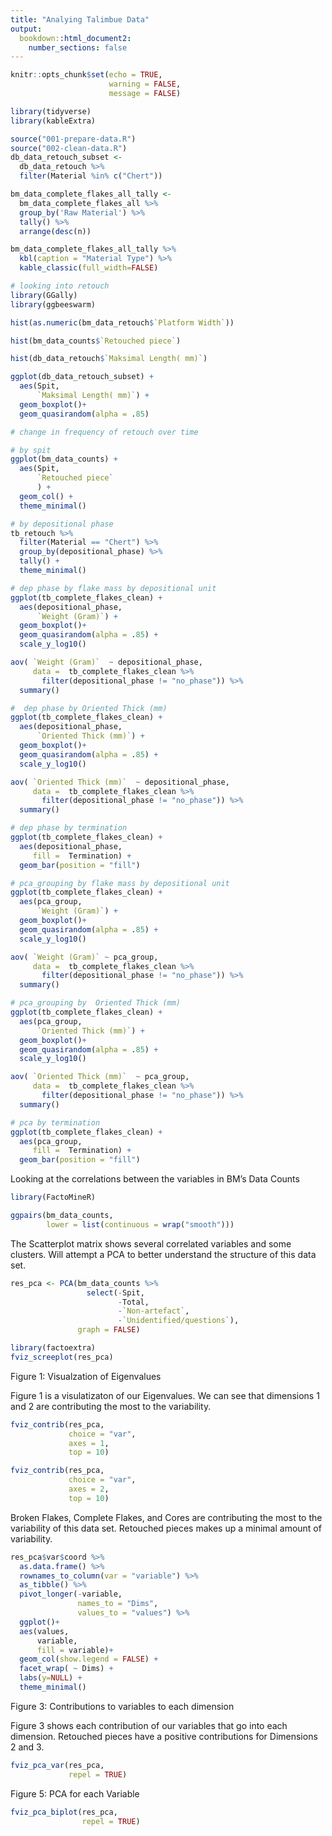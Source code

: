 ```yaml
---
title: "Analying Talimbue Data"
output: 
  bookdown::html_document2:
    number_sections: false
---
```


```r
knitr::opts_chunk$set(echo = TRUE,
                      warning = FALSE,
                      message = FALSE)
```

```r
library(tidyverse)
library(kableExtra)

source("001-prepare-data.R")
source("002-clean-data.R")
db_data_retouch_subset <- 
  db_data_retouch %>% 
  filter(Material %in% c("Chert"))

bm_data_complete_flakes_all_tally <- 
  bm_data_complete_flakes_all %>% 
  group_by('Raw Material') %>% 
  tally() %>% 
  arrange(desc(n))

bm_data_complete_flakes_all_tally %>% 
  kbl(caption = "Material Type") %>% 
  kable_classic(full_width=FALSE)
```       

```r
# looking into retouch
library(GGally)
library(ggbeeswarm)

hist(as.numeric(bm_data_retouch$`Platform Width`))

hist(bm_data_counts$`Retouched piece`)

hist(db_data_retouch$`Maksimal Length( mm)`)

ggplot(db_data_retouch_subset) +
  aes(Spit, 
      `Maksimal Length( mm)`) +
  geom_boxplot()+
  geom_quasirandom(alpha = .85)

# change in frequency of retouch over time

# by spit
ggplot(bm_data_counts) +
  aes(Spit, 
      `Retouched piece`
      ) +
  geom_col() +
  theme_minimal()

# by depositional phase
tb_retouch %>% 
  filter(Material == "Chert") %>% 
  group_by(depositional_phase) %>% 
  tally() +
  theme_minimal()
```


```r

# dep phase by flake mass by depositional unit
ggplot(tb_complete_flakes_clean) +
  aes(depositional_phase, 
      `Weight (Gram)`) +
  geom_boxplot()+
  geom_quasirandom(alpha = .85) +
  scale_y_log10()

aov( `Weight (Gram)`  ~ depositional_phase, 
     data =  tb_complete_flakes_clean %>% 
       filter(depositional_phase != "no_phase")) %>% 
  summary()

#  dep phase by Oriented Thick (mm)
ggplot(tb_complete_flakes_clean) +
  aes(depositional_phase, 
      `Oriented Thick (mm)`) +
  geom_boxplot()+
  geom_quasirandom(alpha = .85) +
  scale_y_log10()

aov( `Oriented Thick (mm)`  ~ depositional_phase, 
     data =  tb_complete_flakes_clean %>% 
       filter(depositional_phase != "no_phase")) %>% 
  summary()

# dep phase by termination
ggplot(tb_complete_flakes_clean) +
  aes(depositional_phase, 
     fill =  Termination) +
  geom_bar(position = "fill")  

# pca_grouping by flake mass by depositional unit
ggplot(tb_complete_flakes_clean) +
  aes(pca_group, 
      `Weight (Gram)`) +
  geom_boxplot()+
  geom_quasirandom(alpha = .85) +
  scale_y_log10()

aov( `Weight (Gram)` ~ pca_group, 
     data =  tb_complete_flakes_clean %>% 
       filter(depositional_phase != "no_phase")) %>% 
  summary()

# pca_grouping by  Oriented Thick (mm)
ggplot(tb_complete_flakes_clean) +
  aes(pca_group, 
      `Oriented Thick (mm)`) +
  geom_boxplot()+
  geom_quasirandom(alpha = .85) +
  scale_y_log10()

aov( `Oriented Thick (mm)`  ~ pca_group, 
     data =  tb_complete_flakes_clean %>% 
       filter(depositional_phase != "no_phase")) %>% 
  summary()

# pca by termination
ggplot(tb_complete_flakes_clean) +
  aes(pca_group, 
     fill =  Termination) +
  geom_bar(position = "fill")  

```

Looking at the correlations between the variables in BM's Data Counts
```r
library(FactoMineR)

ggpairs(bm_data_counts,
        lower = list(continuous = wrap("smooth")))
```

The Scatterplot matrix shows several correlated variables and some clusters. Will attempt a PCA to better understand the structure of this data set.

```r
res_pca <- PCA(bm_data_counts %>% 
                 select(-Spit, 
                        -Total,
                        -`Non-artefact`,
                        -`Unidentified/questions`),
               graph = FALSE)

library(factoextra)
fviz_screeplot(res_pca)
```

Figure 1: Visualzation of Eigenvalues

Figure 1 is a visulatizaton of our Eigenvalues. We can see that dimensions 1 and 2 are contributing the most to the variability.

```r
fviz_contrib(res_pca,
             choice = "var",
             axes = 1,
             top = 10)

fviz_contrib(res_pca,
             choice = "var",
             axes = 2,
             top = 10)
```
Broken Flakes, Complete Flakes, and Cores are contributing the most to the variability of this data set. Retouched pieces makes up a minimal amount of variability.

```r
res_pca$var$coord %>% 
  as.data.frame() %>% 
  rownames_to_column(var = "variable") %>% 
  as_tibble() %>% 
  pivot_longer(-variable,
               names_to = "Dims",
               values_to = "values") %>% 
  ggplot()+
  aes(values,
      variable,
      fill = variable)+
  geom_col(show.legend = FALSE) +
  facet_wrap( ~ Dims) +
  labs(y=NULL) +
  theme_minimal()
```
Figure 3: Contributions to variables to each dimension

Figure 3 shows each contribution of our variables that go into each dimension. Retouched pieces have a positive contributions for Dimensions 2 and 3.

```r
fviz_pca_var(res_pca,
             repel = TRUE)
```
Figure 5: PCA for each Variable

```r
fviz_pca_biplot(res_pca,
                repel = TRUE)
```

